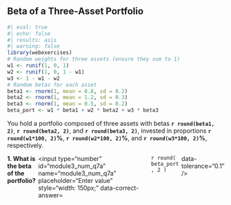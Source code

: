## Beta of a Three‑Asset Portfolio

```r
#| eval: true
#| echo: false
#| results: asis
#| warning: false
library(webexercises)
# Random weights for three assets (ensure they sum to 1)
w1 <- runif(1, 0, 1)
w2 <- runif(1, 0, 1 - w1)
w3 <- 1 - w1 - w2
# Random betas for each asset
beta1 <- rnorm(1, mean = 0.8, sd = 0.2)
beta2 <- rnorm(1, mean = 1.2, sd = 0.3)
beta3 <- rnorm(1, mean = 0.5, sd = 0.2)
beta_port <- w1 * beta1 + w2 * beta2 + w3 * beta3
```

You hold a portfolio composed of three assets with betas **`r round(beta1, 2)`**, **`r round(beta2, 2)`**, and **`r round(beta3, 2)`**, invested in proportions **`r round(w1*100, 2)`%**, **`r round(w2*100, 2)`%**, and **`r round(w3*100, 2)`%**, respectively.

::: {.question-block}

<form onsubmit="event.preventDefault();" style="display: flex; flex-direction: row; gap: 6px;">
  <label for="module3_num_q7a"><strong>1. What is the beta of the portfolio?</strong></label>
  <input type="number" id="module3_num_q7a" name="module3_num_q7a" placeholder="Enter value" style="width: 150px;"
         data-correct-answer=`r round( beta_port , 2 )` data-tolerance="0.1" />
</form>

<div id="feedback-module3_num_q7a" class="feedback" data-status="" style="display:none;">
✅ Portfolio beta = w₁×β₁ + w₂×β₂ + w₃×β₃ = **`r round(beta_port, 2)`**.
</div>

:::